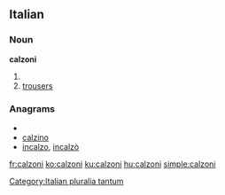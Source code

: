 ==Italian==

===Noun===
'''calzoni''' {{f}}

# {{plural of|[[calzone]]|lang=Italian}}
# [[trousers]]

===Anagrams===
* {{alphagram|acilnoz}}
* [[calzino#Italian|calzino]]
* [[incalzo#Italian|incalzo]], [[incalzò#Italian|incalzò]]

[[Category:Italian pluralia tantum]]

[[fr:calzoni]]
[[ko:calzoni]]
[[ku:calzoni]]
[[hu:calzoni]]
[[simple:calzoni]]